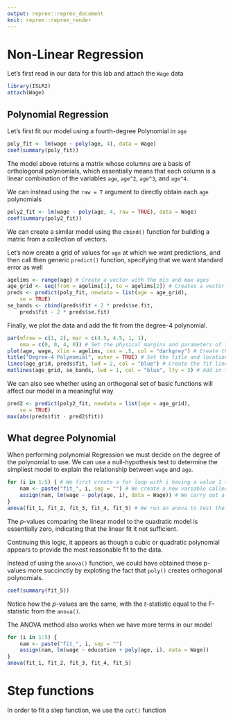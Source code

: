 ```yaml
---
output: reprex::reprex_document
knit: reprex::reprex_render
---
```


# Non-Linear Regression

Let's first read in our data for this lab and attach the `Wage` data

```r
library(ISLR2)
attach(Wage)
```

## Polynomial Regression

Let's first fit our model using a fourth-degree Polynomial  in `age`

```r
poly_fit <- lm(wage ~ poly(age, 4), data = Wage)
coef(summary(poly_fit))
```

The model above returns a matrix whose columns are a basis of orthologonal polynomials, which essentially means that each column is a linear combination of the variables `age`, `age^2`, `age^3`, and `age^4`.

We can instead using the `raw = T` argument to directly obtain each `age` polynomials

```r
poly2_fit <- lm(wage ~ poly(age, 4, raw = TRUE), data = Wage)
coef(summary(poly2_fit))
```

We can create a similar model using the `cbind()` function for building a matric from a collection of vectors.

Let's now create a grid of values for `age` at which we want predictions, and then call then generic `predict()` function, specifying that we want standard error as well

```r
agelims <- range(age) # Create a vector with the min and max ages
age_grid <- seq(from = agelims[1], to = agelims[2]) # Creates a vector which contains all the values from the first index of age to the last index
preds <- predict(poly_fit, newdata = list(age = age_grid),
    se = TRUE)
se_bands <- cbind(preds$fit + 2 * preds$se.fit,
    preds$fit - 2 * preds$se.fit)
```

Finally, we plot the data and add the fit from the degree-4 polynomial.

```r
par(mfrow = c(1, 2), mar = c(4.5, 4.5, 1, 1),
    oma = c(0, 0, 4, 0)) # Set the physical margins and parameters of the plot
plot(age, wage, xlim = agelims, cex = .5, col = "darkgrey") # Create the plot using the vectors we created earlier
title("Degree-4 Polynomial", outer = TRUE) # Set the title and location
lines(age_grid, preds$fit, lwd = 2, col = "blue") # Create the fit line from the 4th degree polynomial
matlines(age_grid, se_bands, lwd = 1, col = "blue", lty = 3) # Add in the standard error line
```

We can also see whether using an orthogonal set of basic functions will affect our model in a meaningful way

```r
pred2 <- predict(poly2_fit, newdata = list(age = age_grid),
    se = TRUE)
max(abs(preds$fit - pred2$fit))
```

## What degree Polynomial

When performing polynomial Regression we must decide on the degree of the polynomial to use. We can use a null-hypothesis test to determine the simpliest model to explain the relationship between `wage` and `age`.

```r
for (i in 1:5) { # We first create a for loop with i having a value 1 to 5
    nam <- paste("fit_", i, sep = "") # We create a new variable called fit_i
    assign(nam, lm(wage ~ poly(age, i), data = Wage)) # We carry out a polynomial fit of i and assign it to fit_i
}
anova(fit_1, fit_2, fit_3, fit_4, fit_5) # We run an anova to test the null hypothesis]
```

The *p*-values comparing the linear model to the quadratic model is essentially zero, indicating that the linear fit it not sufficient. 

Continuing this logic, it appears as though a cubic or quadratic polynomial appears to provide the most reasonable fit to the data. 

Instead of using the `anova()` function, we could have obtained these p-values more succinctly by exploting the fact that `poly()` creates orthogonal polynomials.

```r
coef(summary(fit_5))
```

Notice how the *p*-values are the same, with the *t*-statistic equal to the F-statistic from the `anova()`. 

The ANOVA method also works when we have more terms in our model

```r
for (i in 1:5) {
    nam <- paste("fit_", i, sep = "")
    assign(nam, lm(wage ~ education + poly(age, i), data = Wage))
}
anova(fit_1, fit_2, fit_3, fit_4, fit_5)
```

# Step functions

In order to fit a step function, we use the `cut()` function


